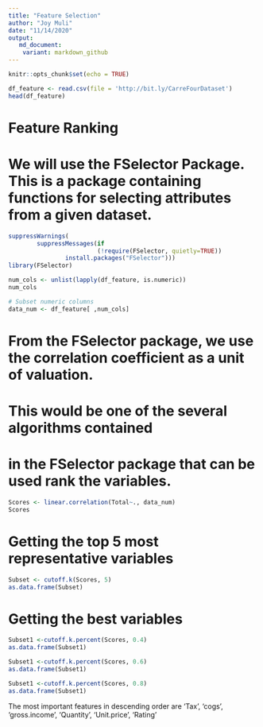 ---
title: "Feature Selection"
author: "Joy Muli"
date: "11/14/2020"
output:
   md_document:
    variant: markdown_github
---



```{r setup, include=FALSE}
knitr::opts_chunk$set(echo = TRUE)
```



```{r}
df_feature <- read.csv(file = 'http://bit.ly/CarreFourDataset')
head(df_feature)
```

# Feature Ranking
# We will use the FSelector Package. This is a package containing functions for selecting attributes from a given dataset. 
```{r}
suppressWarnings(
        suppressMessages(if
                         (!require(FSelector, quietly=TRUE))
                install.packages("FSelector")))
library(FSelector)
```

```{r}
num_cols <- unlist(lapply(df_feature, is.numeric))
num_cols

# Subset numeric columns
data_num <- df_feature[ ,num_cols]
```

# From the FSelector package, we use the correlation coefficient as a unit of valuation. 
# This would be one of the several algorithms contained 
# in the FSelector package that can be used rank the variables.

```{r}
Scores <- linear.correlation(Total~., data_num)
Scores

```
# Getting the top 5 most representative variables
```{r}
Subset <- cutoff.k(Scores, 5)
as.data.frame(Subset)
```

# Getting the best variables
```{r}
Subset1 <-cutoff.k.percent(Scores, 0.4)
as.data.frame(Subset1)
```

```{r}
Subset1 <-cutoff.k.percent(Scores, 0.6)
as.data.frame(Subset1)
```

```{r}
Subset1 <-cutoff.k.percent(Scores, 0.8)
as.data.frame(Subset1)
```

The most important features in descending order are 'Tax', 'cogs', 'gross.income', 'Quantity', 'Unit.price', 'Rating'